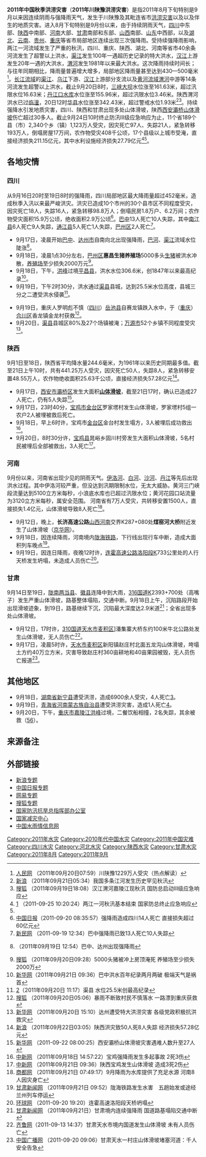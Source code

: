 '''2011年中国秋季洪涝灾害'''（'''2011年川陕豫洪涝灾害'''）是指2011年8月下旬特别是9月以来因连续阴雨与强降雨天气，发生于川陕豫及其毗连省市[[洪灾|洪涝灾害]]以及以及伴生的地质灾害。进入8月下旬特别是9月份以来，由于持续阴雨天气，[[四川省|四川]]中东部、[[陕西省|陕西]]中南部、[[河南省|河南]]大部、[[甘肃省|甘肃]]南部和东部、[[山西省|山西]]南部、[[山东省|山东]]中西部，以及[[湖北省|湖北]]、[[云南省|云南]]、[[贵州省|贵州]]、[[重庆市|重庆]]等省市局部地区连续出现三次强降雨。受持续强降雨影响，两江一河流域发生了严重的秋汛，四川、重庆、陕西、湖北、河南等省市40余条河流发生了超警以上洪水，[[渠江|渠江]]发生100年一遇超历史记录的特大洪水，[[汉江_(中国)|汉江]]上游发生20年一遇的大洪水，[[渭河|渭河]]发生1981年以来最大洪水。这次降雨持续时间长；与往年同期相比，降雨量普遍增大增多，局部地区降雨量甚至达到430—500毫米<ref>[http://wz.people.com.cn/GB/184378/184380/15700009.html 人民网] {{Webarchive|url=https://archive.is/20130101204518/http://wz.people.com.cn/GB/184378/184380/15700009.html |date=2013-01-01 }}（2011年09月20日07:59）川陕豫1229万人受灾（热点解读）</ref>。[[长江流域|长江流域]]的[[渠江|渠江]]、[[乌江|乌江]]下游、[[汉江_(中国)|汉江]]上游部分支流以及[[黄河流域|黄河流域]][[渭河|渭河]]中游等14条河流发生超警以上洪水，截止9月20日8时，[[三峡大坝|三峡大坝]]水位涨至161.63米，超过汛限水位16.63米；[[丹江口水库|丹江口水库]]水位涨至155.96米，超过汛限水位3.46米。陕西渭河洪水已过[[临潼|临潼]]，20日12时[[华县|华县]]水位涨至342.43米，超过警戒水位1.93米<ref name="#1">[http://news.sina.com.cn/c/2011-09-21/053423189952.shtml 新浪] {{Wayback|url=http://news.sina.com.cn/c/2011-09-21/053423189952.shtml |date=20180927072152 }}（2011年09月21日05:34）我国多条江河发生历史罕见秋汛</ref><ref>[http://news.sohu.com/20110919/n319856994.shtml 搜狐] {{Wayback|url=http://news.sohu.com/20110919/n319856994.shtml |date=20181006004205 }}（2011年09月19日18:08）汉江渭河嘉陵江现秋汛 国防总启动Ⅲ级应急响应</ref>。持续强降水引发地质灾害，四川、陕西和甘肃出现多处山体滑坡，陕西[[2011年西安灞桥山体滑坡事故|西安灞桥山体滑坡]]伤亡超过30多人。截止9月24日10时终止防汛III级应急响应为止，11个省189个县（市）2,340个乡（镇）1,123万人受灾，因灾死亡97人、失踪21人，紧急转移193万人，倒塌房屋17万间，农作物受灾408千公顷，17个县级以上城市受淹，直接经济损失211.15亿元，其中水利设施经济损失27.79亿元<ref>[http://news.163.com/11/0925/10/7EPQHJ3C00014JB5.html] {{Wayback|url=http://news.163.com/11/0925/10/7EPQHJ3C00014JB5.html |date=20111219172853 }}（2011-09-25 10:20:24）两江一河秋汛基本结束 国家防总终止应急响应</ref><ref name="#1"/>。
==各地灾情==

===四川===
从9月16日20时至19日8时的强降雨，四川局部地区最大降雨量超过452毫米，造成秋季入汛以来最严峻洪灾。洪灾已造成10个市州的30个县市区不同程度受灾，因灾死亡18人，失踪16人，紧急转移98.8万人；倒塌民房1.8万户、6.2万间；农作物受灾面积15.9万公顷，绝收面积2.9万公顷<ref>[http://www.chinadaily.com.cn/micro-reading/politics/2011-09-20/content_3833706.html 中国日报]{{dead link|date=十一月 2017 |bot=InternetArchiveBot }}（2011-09-20 08:35:57）强降雨造成四川14人死亡 直接损失超过60亿元</ref>。[[巴中市|巴中]]13人死亡10人失踪，其中[[南江县|南江县]]6人死亡9人失踪，[[通江县|通江县]]5人死亡1人失踪，[[巴州区|巴州区]]2人死亡<ref>[http://news.xinmin.cn/rollnews/2011/09/19/12110833.html 新民网] {{Wayback|url=http://news.xinmin.cn/rollnews/2011/09/19/12110833.html |date=20160304211143 }}（2011-09-19 12:34）巴中强降雨已致13人死亡10人失踪</ref>。
* 9月17日，凌晨开始[[巴中市|巴中]]、[[达州市|达州市]]自南向北出现强降雨，[[巴河|巴河]]、[[渠江|渠江]]流域水位陡涨<ref>{{cite web |url=http://www.sc.xinhuanet.com/content/2011-09/19/content_23726465.htm |title=存档副本 |accessdate=2011-09-21 |deadurl=yes |archiveurl=https://web.archive.org/web/20111016204154/http://www.sc.xinhuanet.com/content/2011-09/19/content_23726465.htm |archivedate=2011-10-16 }}（2011年09月19日 12:54）巴中、达州出现强降雨</ref>。
* 9月18日，凌晨1点30分左右，[[巴州区|巴州区]]'''惠昌生猪养殖场'''5000多头[[猪|生猪]]被洪水冲散，[[养殖场|养殖场]]至少损失2000万元<ref>[http://news.sohu.com/20110920/n319921448.shtml 搜狐] {{Wayback|url=http://news.sohu.com/20110920/n319921448.shtml |date=20181006003711 }}（2011年09月20日09:28）5000头猪被冲上房顶淹死 养殖场至少损失2000万</ref>。
* 9月18日，下午，[[洪峰|洪峰]]过境[[平昌县|平昌县]]，洪水水位306.6米，创1847年以来最高纪录<ref>[http://www.sc.xinhuanet.com/content/2011-09/21/content_23741544.htm 新华网]{{dead link|date=十一月 2017 |bot=InternetArchiveBot }}（2011年09月21日 09:36）巴中洪水百年纪录两月两破 极端天气是祸首</ref>。
* 9月19日，下午2时30分，洪水通过[[渠县|渠县]]县城，达到25.5米水位高度，县城三分之二遭受洪水侵袭<ref>[http://www.sc.xinhuanet.com/content/2011-09/20/content_23734723_4.htm]{{dead link|date=十一月 2017 |bot=InternetArchiveBot }}（2011年09月20日 11:17）渠县 水位25.5米创最高纪录</ref>。
<!-- 隐藏内容
截至9月19日12时，住房2967户8136间房屋倒塌，29556间损毁。公路塌方及滑坡2014处，冲毁路基432公里，损毁路面920公里，损毁教学围墙及用房9.3万平方米，4座水库、15座桥梁不同程度受损，2座变电站、20台变压器被淹没，800余档高压线被冲断
* 9月19日，8时30分，[[渠江|渠江]]三汇站出现洪峰水位267.81米，超保证水位6.67米；19日17时30分，渠江渠县站出现洪峰水位255.36米，超保证水位7.02米；19日23时，渠江广安站出现洪峰水位238.47米，超保证水位4.10米；20日10时，渠江罗渡溪站出现洪峰水位227.92米，超保证水位5.92米。目前，渠江洪水正缓慢消退，20日8时，三汇站水位已降至警戒水位以下；13时，广安站水位237.07米，超保证水位2.7米；渠县站水位249.5米，超保证水位1.16米<ref>[http://www.chinadaily.com.cn/micro-reading/politics/2011-09-20/content_3833706.html 新华网]（2011年09月21日 08:16）洪水造成四川30个县受灾 直接经济损失164.4亿</ref>。
-->
* 9月19日，重庆人罗明彪不慎（[[四川省|四川]]）[[岳池县|岳池县]]自赛龙镇跌入水中，于（[[重庆市|重庆]]）[[合川区|合川区]]香龙镇金龙村获救<ref>[http://www.hinews.cn/news/system/2011/09/20/013367455.shtml 搜狐] {{Wayback|url=http://www.hinews.cn/news/system/2011/09/20/013367455.shtml |date=20160304064833 }}（2011年09月20日05:06）暴雨不断致村民不慎落水 一路漂到重庆获救</ref>。
* 9月20日，[[渠县|渠县]]县城区80%及27个场镇被淹；[[万源市|万源市]]52个乡镇不同程度受灾<ref>[http://www.sc.xinhuanet.com/content/2011-09/20/content_23736667.htm 新华网] {{Wayback|url=http://www.sc.xinhuanet.com/content/2011-09/20/content_23736667.htm |date=20111016222527 }}（2011年09月20日 15:10）达州遭受特大洪涝灾害 各级党政积极抗洪救灾</ref>。

===陕西===
9月1日至18日，陕西省平均降水量244.6毫米，为1961年以来历史同期最多值。截至21日上午10时，共有441.25万人受灾，因灾死亡50人，失踪8人，紧急转移安置48.55万人，农作物绝收面积25.63千公顷，直接经济损失57.28亿元<ref>[http://news.sina.com.cn/c/2011-09-22/030523196932.shtml 新浪] {{Wayback|url=http://news.sina.com.cn/c/2011-09-22/030523196932.shtml |date=20180927074453 }}（2011年09月22日03:05）陕西洪灾致50人死8人失踪 经济损失57.28亿元</ref>。

* 9月17日，[[西安市|西安市]][[灞桥区|灞桥区]]发生大面积'''[[2011年西安灞桥山体滑坡事故|山体滑坡]]'''，截至21日17时，确认已造成27人死亡，仍有5人失踪<ref>[http://www.sn.xinhuanet.com/201109mon/rain.htm 新华网] {{Wayback|url=http://www.sn.xinhuanet.com/201109mon/rain.htm |date=20111017132657 }}（2011-09-22 08:00:25）西安灞桥山体滑坡灾害遇难人数升至27人</ref>。
* 9月17日，23时40分，[[宝鸡市|宝鸡市]][[金台区|金台区]]罗家塄村发生山体滑坡，罗家塄村5组一农户2人被埋被救后死亡。
* 9月18日，早上6时许，宝鸡市[[金台区|金台区]]金台村发生塌方，3人被埋后成功救出<ref>[http://news.66wz.com/system/2011/09/18/102796499.shtml 中新网] {{Wayback|url=http://news.66wz.com/system/2011/09/18/102796499.shtml |date=20180927040357 }}（2011年09月18日 14:57:22）宝鸡强降雨发生多起事故 2死3伤</ref>。
* 9月20日，8时30分许，[[宝鸡县|宝鸡县]]晁峪乡固川村旁发生大面积山体滑坡，5名村民被埋后全部被救出，3人死亡<ref>[http://www.shx.chinanews.com/news/2011/0921/11000.html 中新网] {{Wayback|url=http://www.shx.chinanews.com/news/2011/0921/11000.html |date=20181005201811 }}（2011年09月21日 09:36）陕西宝鸡发生山体滑坡 造成3死2伤</ref>。

===河南===
9月份以来，河南省出现少见的阴雨天气。[[伊洛河|伊洛河]]、[[白河_(唐白河)|白河]]、[[沙河_(颍河)|沙河]]、[[丹江|丹江]]等先后出现洪水过程。其中伊洛河较严重，但没达到汛期限制水位，无太大威胁。黄河三门峡段流量达到5100立方米每秒，小浪底水库也已超过汛限水位；黄河花园口站流量为3120立方米每秒，属安全范围。 河南省有7万人受灾，共转移安置1500人，直接损失1.4亿元，山体滑坡导致8人死亡<ref>[http://news.shangdu.com/105/20110921/9_442928.shtml 商都网] {{Wayback|url=http://news.shangdu.com/105/20110921/9_442928.shtml |date=20110926182951 }}（2011年09月21日 07:49:17）9月降雨为水库提供了充足水源 河南8人因灾身亡</ref>。 
* 9月12日，晚上，'''长济高速公路'''[[山西省|山西]][[河南省|河南]]交界K287+080处'''煤窑河大桥'''附近发生了山体滑坡（[http://news.jinghua.cn/351/c/201109/16/n3466444.shtml 京华网]{{dead link|date=2018年5月 |bot=InternetArchiveBot |fix-attempted=yes }}）。
* 9月18日，因连续降雨，河南境内[[陇海铁路|陇海铁路]]，下行线出现行车中断，造成大面积列车晚点<ref>[http://www.gs.chinanews.com/news/2011/09-21/147257.shtml 甘肃新闻网] {{Webarchive|url=https://archive.is/20130102074335/http://www.gs.chinanews.com/news/2011/09-21/147257.shtml |date=2013-01-02 }}（2011年09月21日 09:52）陇海铁路发生水害　五趟始发或途经兰州列车停运</ref>。
* 9月19日，因连日降雨，夜晚12时许，[[连霍高速公路|连霍高速公路]][[浏阳市|洛阳段]]K733公里处的人行天桥发生坍塌，未造成人员伤亡<ref>[http://taiwan.huanqiu.com/secretnews/2011-09/2020490.html 环球网] {{Webarchive|url=https://archive.is/20120730153725/http://taiwan.huanqiu.com/secretnews/2011-09/2020490.html |date=2012-07-30 }}（2011-09-20 19:20）连霍高速洛阳段天桥坍塌</ref>。

===甘肃===
9月14日至19日，[[陇南|陇南]][[两当县|两当县]]、[[徽县|徽县]]连降中到大雨，[[316国道|316国道]]K2393+700处（高嘴子）发生严重山体滑坡，路基整体塌陷，交通中断。9月18日上午，沉陷路段开始出现滑坡迹象，到19日，路基继续下沉，沉陷最大深度达2.9米道<ref>[http://www.gs.chinanews.com/news/2011/09-21/147200.shtml 甘肃新闻网] {{Wayback|url=http://www.gs.chinanews.com/news/2011/09-21/147200.shtml |date=20111008124754 }}（2011年09月21日）甘肃境内连续强降雨 国道路基塌陷交通中断</ref>；全省出现多处山体滑坡。
* 9月12日，17时许，[[310国道|310国道]][[天水市|天水市]][[麦积区|麦积区]]]潘集寨大桥东约100米牛北公路处发生山体滑坡，无人员伤亡<ref>[http://news.iqilu.com/tuxiu/20110913/552198.html 齐鲁网]{{dead link|date=十一月 2017 |bot=InternetArchiveBot }}（2011-09-13 14:37）甘肃天水市境内国道发生山体滑坡 未有人员伤亡</ref>。 
* 9月17日，凌晨5时许，[[天水市|天水市]][[麦积区|麦积区]]新阳镇赵庄村北面五龙沟山体滑坡，垮塌土方约40万立方米，灾害导致赵庄村360亩耕地和40亩果园被毁，无人员伤亡报道<ref>[http://gs.cnr.cn/gsxw/kx/201109/t20110920_508523168.shtml 中国广播网] {{Wayback|url=http://gs.cnr.cn/gsxw/kx/201109/t20110920_508523168.shtml |date=20180926202716 }}（2011-09-20 09:06）甘肃天水一村庄山体滑坡堵塞河道：千人安全告急</ref>。

==其他地区==
* 9月18日，[[湖南省|湖南省]][[新宁县|新宁县]]遭受洪涝，造成6900余人受灾，4人死亡[http://news.sina.com.cn/c/2011-09-22/114023199222.shtml]{{Wayback|url=http://news.sina.com.cn/c/2011-09-22/114023199222.shtml |date=20180927074905 }}。
* 9月19日，[[青海省|青海省]][[河南蒙古族自治县|河南蒙古族自治县]]遭受洪涝灾害，造成1人死亡[http://news.sina.com.cn/c/2011-09-22/114023199222.shtml]{{Wayback|url=http://news.sina.com.cn/c/2011-09-22/114023199222.shtml |date=20180927074905 }}。
* 9月20日，下午，[[重庆市|重庆市]][[嘉陵江|嘉陵江]][[洪峰|洪峰]]过境，二餐饮船相撞，2名失踪，其余被救（[http://www.voc.com.cn/article/201109/201109210913557595.html]{{Wayback|url=http://www.voc.com.cn/article/201109/201109210913557595.html |date=20200808125242 }}[https://web.archive.org/web/20110924223249/http://news.cn.yahoo.com/newspic/news/17803/1]）。

==来源备注==

{{Reflist|2}}

==外部链接==
* [http://news.sina.com.cn/z/2011baoyu/index.shtml 新浪专题]{{Wayback|url=http://news.sina.com.cn/z/2011baoyu/index.shtml |date=20180927072158 }}
* [http://www.chinadaily.com.cn/micro-reading/mfeed/hotwords/20110920895.html 中国日报专题]{{Wayback|url=http://www.chinadaily.com.cn/micro-reading/mfeed/hotwords/20110920895.html |date=20181006032902 }}
* [http://news.163.com/special/sichuanshanxibaoyu/ 网易专题]{{Wayback|url=http://news.163.com/special/sichuanshanxibaoyu/ |date=20181002141434 }}
* [http://news.sohu.com/s2011/xinanbaoyu/ 搜狐专题]{{Wayback|url=http://news.sohu.com/s2011/xinanbaoyu/ |date=20201031164430 }}
* [https://web.archive.org/web/20180327135213/http://fxkh.mwr.gov.cn/ 国家防汛抗旱总指挥部办公室]
* [https://web.archive.org/web/20110707034734/http://www.jianzai.gov.cn/mainIndex.html 国家减灾中心]
* [https://web.archive.org/web/20110924232929/http://xxfb.hydroinfo.gov.cn/ 中国水雨情信息网]

{{中国水灾}}

[[Category:2011年水灾|Category:2011年水灾]]
[[Category:2010年代中国水灾|Category:2010年代中国水灾]]
[[Category:2011年中国灾难|Category:2011年中国灾难]]
[[Category:四川水灾|Category:四川水灾]]
[[Category:河北水灾|Category:河北水灾]]
[[Category:陕西水灾|Category:陕西水灾]]
[[Category:甘肃水灾|Category:甘肃水灾]]
[[Category:2011年8月|Category:2011年8月]]
[[Category:2011年9月|Category:2011年9月]]